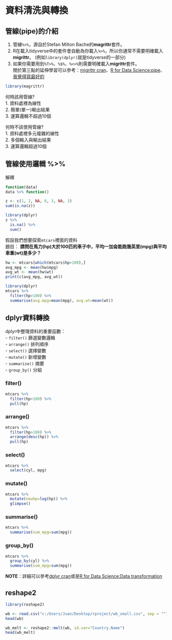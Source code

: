 # 資料清洗與轉換

## 管線(pipe)的介紹

1. 管線`%>%`，源自於Stefan Milton Bache的**magrittr**套件。  
2. R在載入tidyverse中的套件會自動為你載入`%>%`，所以你通常不需要明確載入**migrittr**。   (例如`library(dplyr)`就是tidyverse的一部分) 
3. 如果你需要用到`%T>%`、`%$%`、`%<>%`則需要明確載入**migrittr**套件。   
關於第三點的延伸學習可以參考：[migrittr cran](https://cran.r-project.org/web/packages/magrittr/magrittr.pdf)、[R for Data Science:pipe](https://r4ds.had.co.nz/pipes.html)、[我覺得寫最好的](https://zhuanlan.zhihu.com/p/339107871)

```r
library(magrittr)
```

何時該用管線?  
   1. 資料處裡為線性  
  2. 簡單(單一)輸出結果  
  3. 運算邏輯不超過10個
  
  


何時不該使用管線?  
   1. 資料處裡多元複雜的線性  
  2. 多個輸入與輸出結果  
  3. 運算邏輯超過10個  
  
## 管線使用邏輯 %>%

解釋
```r
function(data)
data %>% function()

```

```r
z <- c(1, 2, NA, 8, 3, NA, 3) 
sum(is.na(z))
```
```r
library(dplyr)
z %>% 
  is.na() %>%
  sum()
```


假設我們想要探索`mtcars`裡面的資料    
題目：  **請問在馬力(hp)大於100匹的車子中，平均一加侖能跑幾英里(mpg)與平均車重(wt)是多少？**  

```r
hw <- mtcars[which(mtcars$hp>100),]
avg_mpg <- mean(hw$mpg)
avg_wt <- mean(hw$wt)
print(c(avg_mpg, avg_wt))


```

```r
library(dplyr)
mtcars %>% 
  filter(hp>100) %>% 
  summarise(avg.mpg=mean(mpg), avg.wt=mean(wt))

```


## dplyr資料轉換


  dplyr中整理資料的重要函數：  
  - `filter()` 篩選變數邏輯  
  - `arrange()` 排列順序  
  - `select()` 選擇變數  
  - `mutate()` 新增變數  
  - `summarise()` 摘要  
  - `group_by()` 分組  
  
### filter()

```r
mtcars %>% 
  filter(hp>100) %>% 
  pull(hp)
```

### arrange()

```r
mtcars %>% 
  filter(hp>100) %>% 
  arrange(desc(hp)) %>%
  pull(hp)
```

### select()

```r
mtcars %>% 
  select(cyl, mpg)
```
### mutate()

```r
mtcars %>% 
  mutate(newhp=log(hp)) %>%
  glimpse()
```

### summarise()

```r
mtcars %>% 
  summarise(sum_mpg=sum(mpg))
```

### group_by()

```r
mtcars %>% 
  group_by(cyl) %>%
  summarise(sum_mpg=sum(mpg))
```

**NOTE**：詳細可以參考[dplyr cran](https://cran.r-project.org/web/packages/dplyr/dplyr.pdf)或是[R for Data Science:Data transformation](https://r4ds.had.co.nz/transform.html)


## reshape2

```r
library(reshape2)
```

```r
wb <- read.csv("c:/Users/Juan/Desktop/rproject/wb_small.csv", sep = "")
head(wb)
```

```r
wb_melt <- reshape2::melt(wb, id.var="Country.Name")
head(wb_melt)
```

